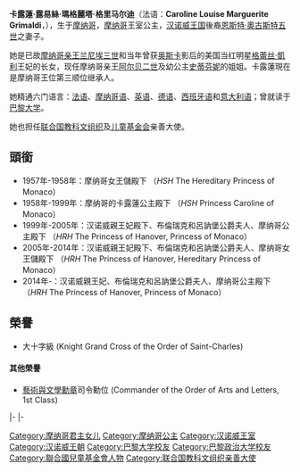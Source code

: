 {{NoteTA
|1=zh-cn:卡罗琳; zh-tw:卡洛琳; zh-hk:卡露蓮
}}
{{Infobox royalty
| name = 卡露蓮公主
| title =  [[File:Royal_Arms_of_the_Kingdom_of_Hanover.svg|25px]] [[漢諾威|漢諾威]]王后<br />{{MON}}公主<br /> ''' ''HRH ''  The Princess of Hanover '''
| image = Caroline,_Princess_of_Hanover.jpg
| succession = 漢諾瓦王后
| reign = 1999年1月23日-現今（{{age in years and days|1999|1|23|age=no}}）
| predecessor = 尚塔爾·霍奇里
| succession1 = 摩纳哥王儲
| reign1 = 1957年1月23日-1958年3月14日
| predecessor1 = 兰尼埃
| successor1 = 阿尔贝
| reign2 = 2005年4月6日-2014年12月10日
| predecessor2 = 阿尔贝
| successor2 = [[加布里埃拉公主_(摩纳哥)|加布里埃拉公主]]
| spouse = {{marriage|[[菲利普·朱诺特|菲利普·朱诺特]]|1978|1980}}（1992年[[罗马天主教会|罗马天主教会]]宣布婚姻無效）<br>{{marriage|[[斯蒂法诺·卡西拉吉|斯蒂法诺·卡西拉吉]]|1983|1990|reason=逝世}}<br>{{marriage|[[恩斯特·奧古斯特五世_(漢諾威)|恩斯特·奧古斯特五世]]|1999}}
| house  = [[漢諾威王朝|漢諾威王朝]]（婚姻）<br />[[格里马尔迪王朝|格里马尔迪王朝]]（出身）
| othertitles  = 
| father = [[兰尼埃三世|兰尼埃三世]]
| mother = [[格蕾丝·凱利|格蕾丝·凱利]]
| issue = [[安德烈·卡西拉奇|安德烈·卡西拉奇]]<br />[[夏洛特·卡西拉奇|夏洛特·卡西拉奇]]<br />[[皮埃尔·卡西拉奇|皮埃尔·卡西拉奇]]<br />[[愛麗珊德拉_(漢諾威公主)|漢諾威的愛麗珊德拉公主]]
| full name = 卡露蓮·露易絲·瑪格麗塔·格里馬爾迪<br>Caroline Louise Marguerite Grimaldi
| birth_date = {{birth date and age|1957|1|23|}}
| birth_place = {{MON}}[[摩納哥親王宫|摩納哥親王宫]]
| date of death  = 
| place of death = 
}}
{{Infobox royal styles
|royal name = The Princess of Hanover
|image     = [[File:Royal_Monogram_of_Princess_Caroline_of_Monaco.svg|50px]]
|dipstyle  = [[殿下|Her Royal Highness]]
|offstyle  = Your Royal Highness
|altstyle = Ma'am
}}
{{Monegasque Princely Family}}
'''卡露蓮·露易絲·瑪格麗塔·格里马尔迪'''（法语：'''Caroline Louise Marguerite Grimaldi'''，{{bd|1957年|1月23日|catIdx=Caroline}}），生于[[摩纳哥|摩纳哥]]，[[摩纳哥|摩纳哥]]王室公主，[[汉诺威王国|汉诺威王国]]後裔[[恩斯特·奧古斯特五世_(漢諾威)|恩斯特·奧古斯特五世]]之妻子。

她是已故[[摩纳哥亲王|摩纳哥亲王]][[兰尼埃三世|兰尼埃三世]]和当年曾获[[奥斯卡|奥斯卡]]影后的美国当红明星[[格蕾丝·凱利|格蕾丝·凱利]]王妃的长女，现任摩纳哥亲王[[阿尔贝二世_(摩纳哥)|阿尔贝二世]]及幼公主[[斯蒂芬妮_(摩纳哥)|史蒂芬妮]]的姐姐。卡露蓮現在是摩纳哥王位第三顺位继承人。

她精通六门语言：[[法语|法语]]、[[摩纳哥语|摩纳哥语]]、[[英语|英语]]、[[德语|德语]]、[[西班牙语|西班牙语]]和[[意大利语|意大利语]]；曾就读于[[巴黎大学|巴黎大学]]。

她也担任[[联合国教科文组织|联合国教科文组织]]及[[联合国儿童基金会|儿童基金会]]亲善大使。

==頭銜==
* 1957年-1958年：摩纳哥女王儲殿下 （''HSH'' The Hereditary Princess of Monaco）
* 1958年-1999年：摩纳哥的卡露蓮公主殿下 （''HSH'' Princess Caroline of Monaco）
* 1999年-2005年：汉诺威親王妃殿下、布倫瑞克和呂訥堡公爵夫人、摩纳哥公主殿下 （''HRH'' The Princess of Hanover, Princess of Monaco）
* 2005年-2014年：汉诺威親王妃殿下、布倫瑞克和呂訥堡公爵夫人、摩纳哥女王儲殿下 （''HRH'' The Princess of Hanover, Hereditary Princess of Monaco）
* 2014年-：汉诺威親王妃、布倫瑞克和呂訥堡公爵夫人、摩纳哥公主殿下 （''HRH'' The Princess of Hanover, Princess of Monaco）

== 榮譽 ==
*{{flag|Monaco}} {{link-en|聖查爾斯勳章|Order of Saint-Charles}}大十字級 (Knight Grand Cross of the Order of Saint-Charles)

==== 其他榮譽 ====
*{{flag|France}} [[藝術與文學勳章|藝術與文學勳章]]司令勳位 (Commander of the Order of Arts and Letters, 1st Class)



{{S-start}}
{{S-hou|[[格里马尔迪|格里马尔迪]]|1957年|1月23日}}
{{s-other|line}}
{{s-bef|before=姪女[[加布里埃拉公主_(摩纳哥)|加布里埃拉公主]]}}
{{S-ttl|title=[[摩納哥王位繼承人|摩納哥王位繼承人]]|years=第三順位}}
{{S-aft|after=長子[[安德烈·卡西拉奇|安德烈·卡西拉奇]]}}
{{S-roy|mc}}
|-
{{S-vac|last=[[兰尼埃三世|兰尼埃]]}}
{{S-ttl|title=[[摩納哥王儲|摩納哥王儲]]|years=1957年1月23日-1958年3月14日}}
{{S-aft|after=[[阿尔贝二世_(摩纳哥)|阿尔贝二世]]}}
|-
{{S-bef|before=[[阿尔贝二世_(摩纳哥)|阿尔贝二世]]}}
{{S-ttl|title=[[摩納哥王儲|摩納哥王儲]]|years=2005年4月6日-2014年12月10日}}
{{S-aft|after=[[加布里埃拉公主_(摩纳哥)|加布里埃拉公主]]}}
{{End}}

{{Authority control}}
{{DEFAULTSORT:C}}
[[Category:摩纳哥君主女儿|Category:摩纳哥君主女儿]]
[[Category:摩纳哥公主|Category:摩纳哥公主]]
[[Category:汉诺威王室|Category:汉诺威王室]]
[[Category:汉诺威王朝|Category:汉诺威王朝]]
[[Category:巴黎大学校友|Category:巴黎大学校友]]
[[Category:巴黎政治大学校友|Category:巴黎政治大学校友]]
[[Category:聯合國兒童基金會人物|Category:聯合國兒童基金會人物]]
[[Category:联合国教科文组织亲善大使|Category:联合国教科文组织亲善大使]]